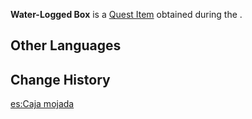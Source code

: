 {{Item Infobox
|id           = 100714
|image        = Item Parcel.png
|type         = Quest Items
|description  = A water-logged box. It is packed very tightly &mdash; its contents seem to be of much importance...
|source1      = Obtained during the [[Fishing For Jade]] quest.
}}
'''Water-Logged Box''' is a [[Quest Item]] obtained during the {{Quest|Fishing For Jade}}.

==Other Languages==
{{Other Languages
|default_hidden = 1
|en      = Water-Logged Box
|zhs     = 被水泡过的盒子
|zhs_rm  = Bèi Shuǐ Pàoguò de Hézi
|zht     = 被水泡過的盒子
|zht_rm  = Bèi Shuǐ Pàoguò de Hézi
|ja      = 水に浸かっていた箱
|ja_rm   = Mizu ni Tsukatte Ita Hako
|ko      = 물에 잠겨 있던 상자
|ko_rm   = Mul-e Jamgyeo Itdeon Sangja
|es      = Caja mojada
|fr      = Boîte trempée
|ru      = Промокшая коробка
|th      = กล่องที่เคยถูกแช่น้ำ
|th_rm   = 
|vi      = Chiếc hộp bị ngấm nước
|de      = Von Wasser durchnässte Kiste
|id      = Kotak yang Pernah Terendam Air
|pt      = Caixa Encharcada
|tr      = Su Dolu Kutu
|it      = Scatola temprata
}}

==Change History==
{{Change History|1.0}}

[[es:Caja mojada]]